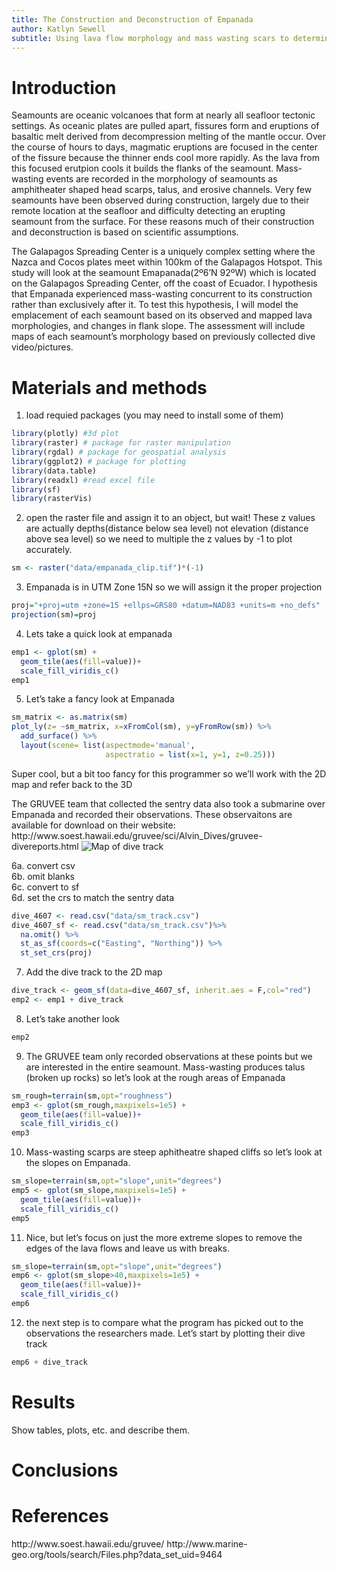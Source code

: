 ```yaml
---
title: The Construction and Deconstruction of Empanada
author: Katlyn Sewell
subtitle: Using lava flow morphology and mass wasting scars to determine if Empanada fell apart while it was being built 
---
```


# Introduction
 Seamounts are oceanic volcanoes that form at nearly all seafloor tectonic settings. As oceanic plates are pulled apart, fissures form and eruptions of basaltic melt derived from decompression melting of the mantle occur. Over the course of hours to days, magmatic eruptions are focused in the center of the fissure because the thinner ends cool more rapidly. As the lava from this focused erutpion cools it builds the flanks of the seamount. Mass-wasting events are recorded in the morphology of seamounts as amphitheater shaped head scarps, talus, and erosive channels. Very few seamounts have been observed during construction, largely due to their remote location at the seafloor and difficulty detecting an erupting seamount from the surface. For these reasons much of their construction and deconstruction is based on scientific assumptions.  
  
  The Galapagos Spreading Center is a uniquely complex setting where the Nazca and Cocos plates meet within 100km of the Galapagos Hotspot. This study will look at the seamount Emapanada(2º6’N 92ºW) which is located on the Galapagos Spreading Center, off the coast of Ecuador. I hypothesis that Empanada experienced mass-wasting concurrent to its construction rather than exclusively after it. To test this hypothesis, I will model the emplacement of each seamount based on its observed and mapped lava morphologies, and changes in flank slope. The assessment will include maps of each seamount’s morphology based on previously collected dive video/pictures.

# Materials and methods
1. load requied packages (you may need to install some of them)
```r
library(plotly) #3d plot
library(raster) # package for raster manipulation
library(rgdal) # package for geospatial analysis
library(ggplot2) # package for plotting
library(data.table)
library(readxl) #read excel file
library(sf)
library(rasterVis)
```

2. open the raster file and assign it to an object, but wait! These z values are actually depths(distance below sea level) not elevation (distance above sea level) so we need to multiple the z values by -1 to plot accurately.

```r
sm <- raster("data/empanada_clip.tif")*(-1)
```

3. Empanada is in UTM Zone 15N so we will assign it the proper projection

```r
proj="+proj=utm +zone=15 +ellps=GRS80 +datum=NAD83 +units=m +no_defs"
projection(sm)=proj
```

4. Lets take a quick look at empanada

```r
emp1 <- gplot(sm) +
  geom_tile(aes(fill=value))+
  scale_fill_viridis_c()
emp1
```

5. Let's take a fancy look at Empanada
```r
sm_matrix <- as.matrix(sm)
plot_ly(z= ~sm_matrix, x=xFromCol(sm), y=yFromRow(sm)) %>% 
  add_surface() %>%
  layout(scene= list(aspectmode='manual',
                     aspectratio = list(x=1, y=1, z=0.25)))
```
Super cool, but a bit too fancy for this programmer so we'll work with the 2D map and refer back to the 3D

The GRUVEE team that collected the sentry data also took a submarine over Empanada and recorded their observations. These observaitons are available for download on their website: http://www.soest.hawaii.edu/gruvee/sci/Alvin_Dives/gruvee-divereports.html 
![Map of dive track\label{figurelabel}](img/4607_Dive_map copy.jpg)
  
  6a. convert csv  
  6b. omit blanks   
  6c. convert to sf  
  6d. set the crs to match the sentry data  

```r
dive_4607 <- read.csv("data/sm_track.csv")
dive_4607_sf <- read.csv("data/sm_track.csv")%>%
  na.omit() %>%
  st_as_sf(coords=c("Easting", "Northing")) %>%
  st_set_crs(proj)
```

7. Add the dive track to the 2D map
```r
dive_track <- geom_sf(data=dive_4607_sf, inherit.aes = F,col="red")
emp2 <- emp1 + dive_track
```

8. Let's take another look
```r
emp2
```

9. The GRUVEE team only recorded observations at these points but we are interested in the entire seamount. Mass-wasting produces talus (broken up rocks) so let's look at the rough areas of Empanada
```r
sm_rough=terrain(sm,opt="roughness")
emp3 <- gplot(sm_rough,maxpixels=1e5) +
  geom_tile(aes(fill=value))+
  scale_fill_viridis_c()
emp3
```

10. Mass-wasting scarps are steep aphitheatre shaped cliffs so let's look at the slopes on Empanada.
```r
sm_slope=terrain(sm,opt="slope",unit="degrees")
emp5 <- gplot(sm_slope,maxpixels=1e5) +
  geom_tile(aes(fill=value))+
  scale_fill_viridis_c() 
emp5
```

11. Nice, but let's focus on just the more extreme slopes to remove the edges of the lava flows and leave us with breaks.

```r
sm_slope=terrain(sm,opt="slope",unit="degrees")
emp6 <- gplot(sm_slope>40,maxpixels=1e5) +
  geom_tile(aes(fill=value))+
  scale_fill_viridis_c()
emp6
```

12. the next step is to compare what the program has picked out to the observations the researchers made. Let's start by plotting their dive track

```r
emp6 + dive_track
```
# Results

Show tables, plots, etc. and describe them.


# Conclusions


# References
http://www.soest.hawaii.edu/gruvee/
http://www.marine-geo.org/tools/search/Files.php?data_set_uid=9464